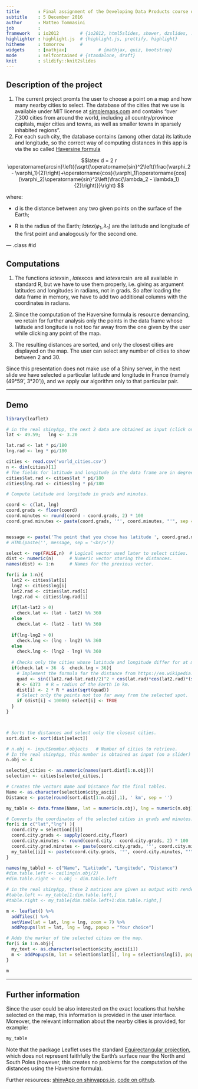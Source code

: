 ```yaml
---
title       : Final assignment of the Developing Data Products course on Coursera
subtitle    : 5 December 2016
author      : Matteo Tommasini
job         : 
framework   : io2012        # {io2012, html5slides, shower, dzslides, ...}
highlighter : highlight.js  # {highlight.js, prettify, highlight}
hitheme     : tomorrow      # 
widgets     : [mathjax]            # {mathjax, quiz, bootstrap}
mode        : selfcontained # {standalone, draft}
knit        : slidify::knit2slides
---
```


## Description of the project

1. The current project promts the user to choose a point on a map and how many nearby cities to select. The database of the cities that we use is available under MIT license at [simplemaps.com](http://simplemaps.com/resources/world-cities-data) and contains "over 7,300 cities from around the world, including all country/province capitals, major cities and towns, as well as smaller towns in sparsely inhabited regions".
2. For each such city, the database contains (among other data) its latitude and longitude, so the correct way of computing distances in this app is via the so called
[Haversine formula](https://en.wikipedia.org/wiki/Haversine_formula)

$$latex d = 2 r \operatorname{arcsin}\left({\sqrt{\operatorname{sin}^2\left(\frac{\varphi_2 - \varphi_1}{2}\right)+\operatorname{cos}(\varphi_1)\operatorname{cos}(\varphi_2)\operatorname{sin}^2\left(\frac{\lambda_2 - \lambda_1}{2}\right)}}\right) $$
  
where:

- d is the distance between any two given points on the surface of the Earth;

- R is the radius of the Earth; $latex (\varphi_1,\lambda_1)$ are the latitude and longitude of the first point and analogously for the second one.

--- .class #id 

## Computations

1. The functions $latex \operatorname{sin}$, $latex \operatorname{cos}$ and $latex \operatorname{arcsin}$ are all available in standard R, but we have to use them properly, i.e. giving as argument latitudes and longitudes in radians, not in grads. So after loading the data frame in memory, we have to add two additional columns with the coordinates in radians.

2. Since the computation of the Haversine formula is resource demanding, we retain for further analysis only the points in the data frame whose latitude and longitude is not too far away from the one given by the user while clicking any point of the map.

3. The resulting distances are sorted, and only the closest cities are displayed on the map. The user can select any number of cities to show between 2 and 30.

Since this presentation does not make use of a Shiny server, in the next slide we have selected
a particular latitude and longitude in France (namely (49°59', 3°20')), and we apply our algorithm only to that particular pair.

---

## Demo

```r
library(leaflet)

# in the real shinyApp, the next 2 data are obtained as input (click on the map) from the user
lat <- 49.59;   lng <- 3.20

lat.rad <- lat * pi/180
lng.rad <- lng * pi/180

cities <- read.csv('world_cities.csv')
n <- dim(cities)[1]
# The fields for latitude and longitude in the data frame are in degrees, we have to convert them in radians.
cities$lat.rad <- cities$lat * pi/180
cities$lng.rad <- cities$lng * pi/180

# Compute latitude and longitude in grads and minutes.

coord <- c(lat, lng)
coord.grads <- floor(coord)
coord.minutes <- round(coord - coord.grads, 2) * 100
coord.grad.minutes <- paste(coord.grads, '°', coord.minutes, "'", sep = '')


message <- paste('The point that you chose has latitude ', coord.grad.minutes[1], ' and longitude ', coord.grad.minutes[2], '.', sep = '')
# HTML(paste('', message, sep = '<br/>'))

select <- rep(FALSE,n)  # Logical vector used later to select cities.
dist <- numeric(n)      # Numeric vector storing the distances.
names(dist) <- 1:n      # Names for the previous vector.

for(i in 1:n){
  lat2 <- cities$lat[i]
  lng2 <- cities$lng[i]
  lat2.rad <- cities$lat.rad[i]
  lng2.rad <- cities$lng.rad[i]
  
  if(lat-lat2 > 0)
    check.lat <- (lat - lat2) %% 360
  else
    check.lat <- (lat2 - lat) %% 360
  
  if(lng-lng2 > 0)
    check.lng <- (lng - lng2) %% 360
  else
    check.lng <- (lng2 - lng) %% 360
  
  # Checks only the cities whose latitude and longitude differ for at most 1/10 * 360° from the selected spot.
  if(check.lat < 36  &  check.lng < 36){
    # Implement the formula for the distance from https://en.wikipedia.org/wiki/Haversine_formula
    quad <- sin((lat2.rad-lat.rad)/2)^2 + cos(lat.rad)*cos(lat2.rad)*(sin((lng.rad-lng2.rad)))^2
    R <- 6373  # R = radius of the Earth in km.
    dist[i] <- 2 * R * asin(sqrt(quad))
    # Select only the points not too far away from the selected spot.
    if (dist[i] < 10000) select[i] <- TRUE 
  }
}



# Sorts the distances and select only the closest cities.
sort.dist <- sort(dist[select])

# n.obj <- input$number.objects   # Number of cities to retrieve.
# In the real shinyApp, this number is obtained as input (on a slider) from the user
n.obj <- 4

selected_cities <- as.numeric(names(sort.dist[1:n.obj]))
selection <- cities[selected_cities,]

# Creates the vectors Name and Distance for the final tables.
Name <- as.character(selection$city_ascii)
Distance <- paste(round(sort.dist[1:n.obj],1), ' km', sep = '')

my_table <- data.frame(Name, lat = numeric(n.obj), lng = numeric(n.obj), Distance)

# Converts the coordinates of the selected cities in grads and minutes.
for(i in c("lat","lng") ){
  coord.city = selection[[i]]
  coord.city.grads <- sapply(coord.city,floor)
  coord.city.minutes <- round(coord.city - coord.city.grads, 2) * 100
  coord.city.grad.minutes <- paste(coord.city.grads, '°', coord.city.minutes, "'", sep = '')
  my_table[[i]] <- paste(coord.city.grads, '°', coord.city.minutes, "'", sep = '')
}

names(my_table) <- c("Name", "Latitude", "Longitude", "Distance")
#dim.table.left <- ceiling(n.obj/2)
#dim.table.right <- n.obj - dim.table.left

# in the real shinyApp, these 2 matrices are given as output with renderTable
#table.left <- my_table[1:dim.table.left,]
#table.right <- my_table[dim.table.left+1:dim.table.right,]

m <- leaflet() %>%
  addTiles() %>%
  setView(lat = lat, lng = lng, zoom = 7) %>%
  addPopups(lat = lat, lng = lng, popup = "Your choice")

# Adds the marker of the selected cities on the map.
for(i in 1:n.obj){
  my_text <- as.character(selection$city_ascii[i])
  m <- addPopups(m, lat = selection$lat[i], lng = selection$lng[i], popup = my_text)
}

m
```

--- 

## Further information

Since the user could be also interested on the exact locations that he/she selected on the map,
this information is provided in the user interface. Moreover, the relevant information about the nearby cities is provided, for example:

```r
my_table
```

Note that the package Leaflet uses the standard [Equirectangular projection](https://en.wikipedia.org/wiki/List_of_map_projections), which does not represent faithfully the Earth's surface near the North and South Poles (however, this creates no problems for the computation of the distances using the Haversine formula).

Further resources: [shinyApp on shinyapps.io](https://matteo-tommasini.shinyapps.io/Final_assignment_Developing_Data_Products/), [code on github](https://github.com/matteo-tommasini/DevelopingDataProducts/tree/gh-pages/final_assignment).
